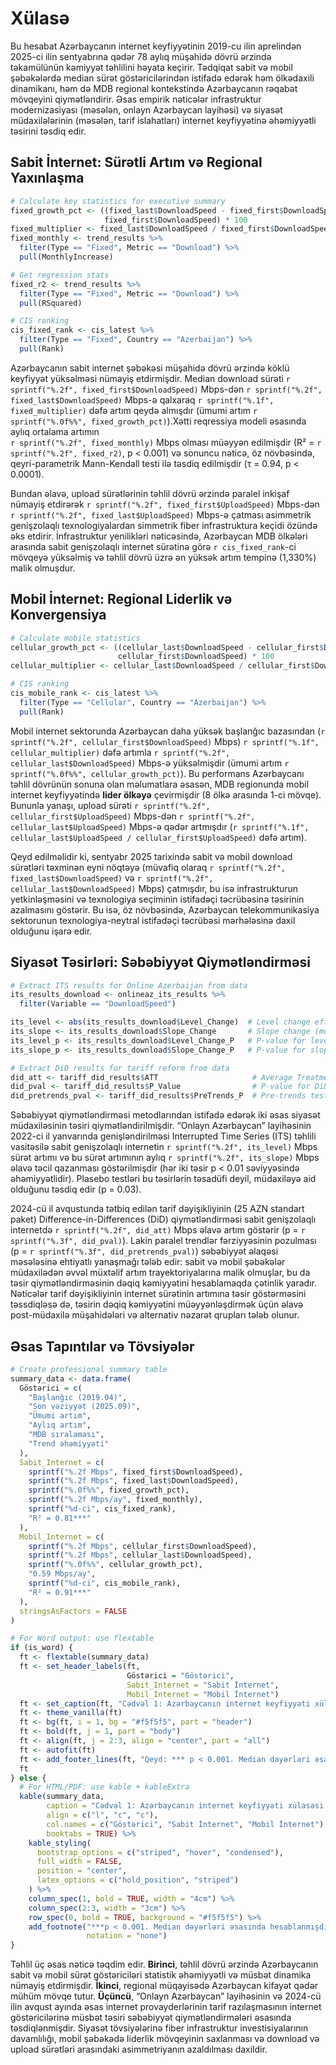 # Xülasə

Bu hesabat Azərbaycanın internet keyfiyyətinin 2019-cu ilin aprelindən 2025-ci ilin sentyabrına qədər 78 aylıq müşahidə dövrü ərzində təkamülünün 
kəmiyyət təhlilini həyata keçirir. Tədqiqat sabit və mobil şəbəkələrdə median sürət göstəricilərindən istifadə edərək həm ölkədaxili dinamikanı, 
həm də MDB regional kontekstində Azərbaycanın rəqabət mövqeyini qiymətləndirir. Əsas empirik nəticələr infrastruktur modernizasiyası (məsələn, onlayn Azərbaycan layihəsi) və 
siyasət müdaxilələrinin (məsələn, tarif islahatları) internet keyfiyyətinə əhəmiyyətli təsirini təsdiq edir.

## Sabit İnternet: Sürətli Artım və Regional Yaxınlaşma

```r
# Calculate key statistics for executive summary
fixed_growth_pct <- ((fixed_last$DownloadSpeed - fixed_first$DownloadSpeed) / 
                     fixed_first$DownloadSpeed) * 100
fixed_multiplier <- fixed_last$DownloadSpeed / fixed_first$DownloadSpeed
fixed_monthly <- trend_results %>% 
  filter(Type == "Fixed", Metric == "Download") %>% 
  pull(MonthlyIncrease)

# Get regression stats
fixed_r2 <- trend_results %>% 
  filter(Type == "Fixed", Metric == "Download") %>% 
  pull(RSquared)

# CIS ranking
cis_fixed_rank <- cis_latest %>% 
  filter(Type == "Fixed", Country == "Azerbaijan") %>% 
  pull(Rank)
```

Azərbaycanın sabit internet şəbəkəsi müşahidə dövrü ərzində köklü keyfiyyət yüksəlməsi nümayiş etdirmişdir. Median download sürəti 
`r sprintf("%.2f", fixed_first$DownloadSpeed)` Mbps-dən `r sprintf("%.2f", fixed_last$DownloadSpeed)` Mbps-ə qalxaraq `r sprintf("%.1f", fixed_multiplier)` 
dəfə artım qeydə almışdır (ümumi artım `r sprintf("%.0f%%", fixed_growth_pct)`).Xətti reqressiya modeli əsasında aylıq ortalama artımın  
`r sprintf("%.2f", fixed_monthly)` Mbps olması müəyyən edilmişdir (R² = `r sprintf("%.2f", fixed_r2)`, p < 0.001) və sonuncu nəticə, öz növbəsində,
qeyri-parametrik Mann-Kendall testi ilə təsdiq edilmişdir (τ = 0.94, p < 0.0001). 

Bundan əlavə, upload sürətlərinin təhlil dövrü ərzində paralel inkişaf nümayiş etdirərək `r sprintf("%.2f", fixed_first$UploadSpeed)` Mbps-dən 
`r sprintf("%.2f", fixed_last$UploadSpeed)` Mbps-ə çatması asimmetrik genişzolaqlı texnologiyalardan simmetrik fiber infrastruktura keçidi özündə əks etdirir. 
İnfrastruktur yenilikləri nəticəsində, Azərbaycan MDB ölkələri arasında sabit genişzolaqlı internet sürətinə görə `r cis_fixed_rank`-ci mövqeyə yüksəlmiş və təhlil 
dövrü üzrə ən yüksək artım tempinə (1,330%) malik olmuşdur.

## Mobil İnternet: Regional Liderlik və Konvergensiya

```r
# Calculate mobile statistics
cellular_growth_pct <- ((cellular_last$DownloadSpeed - cellular_first$DownloadSpeed) / 
                        cellular_first$DownloadSpeed) * 100
cellular_multiplier <- cellular_last$DownloadSpeed / cellular_first$DownloadSpeed

# CIS ranking
cis_mobile_rank <- cis_latest %>% 
  filter(Type == "Cellular", Country == "Azerbaijan") %>% 
  pull(Rank)
```

Mobil internet sektorunda Azərbaycan daha yüksək başlanğıc bazasından (`r sprintf("%.2f", cellular_first$DownloadSpeed)` Mbps) `r sprintf("%.1f", cellular_multiplier)` 
dəfə artımla `r sprintf("%.2f", cellular_last$DownloadSpeed)` Mbps-ə yüksəlmişdir (ümumi artım `r sprintf("%.0f%%", cellular_growth_pct)`). 
Bu performans Azərbaycanı təhlil dövrünün sonuna olan məlumatlara əsasən, MDB regionunda mobil internet keyfiyyətində **lider ölkəyə** çevirmişdir (8 ölkə arasında 1-ci mövqe).
Bununla yanaşı, upload sürəti `r sprintf("%.2f", cellular_first$UploadSpeed)` Mbps-dən `r sprintf("%.2f", cellular_last$UploadSpeed)` Mbps-ə qədər 
artmışdır (`r sprintf("%.1f", cellular_last$UploadSpeed / cellular_first$UploadSpeed)` dəfə artım).

Qeyd edilməlidir ki, sentyabr 2025 tarixində sabit və mobil download sürətləri təxminən eyni nöqtəyə (müvafiq olaraq `r sprintf("%.2f", fixed_last$DownloadSpeed)` 
və `r sprintf("%.2f", cellular_last$DownloadSpeed)` Mbps) çatmışdır, bu isə infrastrukturun yetkinləşməsini və texnologiya seçiminin istifadəçi təcrübəsinə təsirinin 
azalmasını göstərir. Bu isə, öz növbəsində, Azərbaycan telekommunikasiya sektorunun texnologiya-neytral istifadəçi təcrübəsi mərhələsinə daxil olduğunu işarə edir.

## Siyasət Təsirləri: Səbəbiyyət Qiymətləndirməsi

```r
# Extract ITS results for Online Azerbaijan from data
its_results_download <- onlineaz_its_results %>% 
  filter(Variable == "DownloadSpeed")

its_level <- abs(its_results_download$Level_Change)  # Level change effect
its_slope <- its_results_download$Slope_Change       # Slope change (monthly acceleration)
its_level_p <- its_results_download$Level_Change_P   # P-value for level change
its_slope_p <- its_results_download$Slope_Change_P   # P-value for slope change

# Extract DiD results for tariff reform from data
did_att <- tariff_did_results$ATT                     # Average Treatment effect on Treated
did_pval <- tariff_did_results$P_Value                # P-value for DiD estimate
did_pretrends_pval <- tariff_did_results$PreTrends_P  # Pre-trends test p-value
```

Səbəbiyyət qiymətləndirməsi metodlarından istifadə edərək iki əsas siyasət müdaxiləsinin təsiri qiymətləndirilmişdir. "Onlayn Azərbaycan" layihəsinin 
2022-ci il yanvarında genişləndirilməsi Interrupted Time Series (ITS) təhlili vasitəsilə sabit genişzolaqlı internetin `r sprintf("%.2f", its_level)` Mbps 
sürət artımı və bu sürət artımının aylıq `r sprintf("%.2f", its_slope)` Mbps əlavə təcil qazanması göstərilmişdir
(hər iki təsir p < 0.01 səviyyəsində əhəmiyyətlidir). Plasebo testləri bu təsirlərin təsadüfi deyil, müdaxiləyə aid olduğunu təsdiq edir (p = 0.03).

2024-cü il avqustunda tətbiq edilən tarif dəyişikliyinin (25 AZN standart paket) Difference-in-Differences (DiD) qiymətləndirməsi sabit genişzolaqlı internetdə 
`r sprintf("%.2f", did_att)` Mbps əlavə artım göstərir (p = `r sprintf("%.3f", did_pval)`). Lakin paralel trendlər fərziyyəsinin pozulması (p = `r sprintf("%.3f", did_pretrends_pval)`) 
səbəbiyyət əlaqəsi məsələsinə ehtiyatlı yanaşmağı tələb edir: sabit və mobil şəbəkələr müdaxilədən əvvəl müxtəlif artım trayektoriyalarına malik olmuşlar, 
bu da təsir qiymətləndirməsinin dəqiq kəmiyyətini hesablamaqda çətinlik yaradır. Nəticələr tarif dəyişikliyinin internet sürətinin artımına
təsir göstərməsini təssdiqləsə də, təsirin dəqiq kəmiyyətini müəyyənləşdirmək 
üçün əlavə post-müdaxilə müşahidələri və alternativ nəzarət qrupları tələb olunur.

## Əsas Tapıntılar və Tövsiyələr

```r
# Create professional summary table
summary_data <- data.frame(
  Göstərici = c(
    "Başlanğıc (2019.04)",
    "Son vəziyyət (2025.09)", 
    "Ümumi artım",
    "Aylıq artım",
    "MDB sıralaması",
    "Trend əhəmiyyəti"
  ),
  Sabit_Internet = c(
    sprintf("%.2f Mbps", fixed_first$DownloadSpeed),
    sprintf("%.2f Mbps", fixed_last$DownloadSpeed),
    sprintf("%.0f%%", fixed_growth_pct),
    sprintf("%.2f Mbps/ay", fixed_monthly),
    sprintf("%d-ci", cis_fixed_rank),
    "R² = 0.81***"
  ),
  Mobil_Internet = c(
    sprintf("%.2f Mbps", cellular_first$DownloadSpeed),
    sprintf("%.2f Mbps", cellular_last$DownloadSpeed),
    sprintf("%.0f%%", cellular_growth_pct),
    "0.59 Mbps/ay",
    sprintf("%d-ci", cis_mobile_rank),
    "R² = 0.91***"
  ),
  stringsAsFactors = FALSE
)

# For Word output: use flextable
if (is_word) {
  ft <- flextable(summary_data)
  ft <- set_header_labels(ft, 
                          Göstərici = "Göstərici",
                          Sabit_Internet = "Sabit İnternet",
                          Mobil_Internet = "Mobil İnternet")
  ft <- set_caption(ft, "Cədvəl 1: Azərbaycanın internet keyfiyyəti xülasəsi (2019-2025)")
  ft <- theme_vanilla(ft)
  ft <- bg(ft, i = 1, bg = "#f5f5f5", part = "header")
  ft <- bold(ft, j = 1, part = "body")
  ft <- align(ft, j = 2:3, align = "center", part = "all")
  ft <- autofit(ft)
  ft <- add_footer_lines(ft, "Qeyd: *** p < 0.001. Median dəyərləri əsasında hesablanmışdır.")
  ft
} else {
  # For HTML/PDF: use kable + kableExtra
  kable(summary_data,
        caption = "Cədvəl 1: Azərbaycanın internet keyfiyyəti xülasəsi (2019-2025)",
        align = c("l", "c", "c"),
        col.names = c("Göstərici", "Sabit İnternet", "Mobil İnternet"),
        booktabs = TRUE) %>%
    kable_styling(
      bootstrap_options = c("striped", "hover", "condensed"),
      full_width = FALSE,
      position = "center",
      latex_options = c("hold_position", "striped")
    ) %>%
    column_spec(1, bold = TRUE, width = "4cm") %>%
    column_spec(2:3, width = "3cm") %>%
    row_spec(0, bold = TRUE, background = "#f5f5f5") %>%
    add_footnote("***p < 0.001. Median dəyərləri əsasında hesablanmışdır.", 
                 notation = "none")
}
```

Təhlil üç əsas nəticə təqdim edir. **Birinci**, təhlil dövrü ərzində Azərbaycanın 
sabit və mobil sürət göstəriciləri statistik əhəmiyyətli və müsbət dinamika nümayiş etdirmişdir. 
**İkinci**, regional müqayisədə Azərbaycan kifayət qədər mühüm mövqe tutur. 
**Üçüncü**, "Onlayn Azərbaycan" layihəsinin və 2024-cü ilin avqust ayında əsas
internet provayderlərinin tarif razılaşmasının internet göstəricilərinə müsbət təsiri səbəbiyyət qiymətləndirmələri 
əsasında təsdiqlənmişdir. 
Siyasət tövsiyələrinə fiber infrastruktur investisiyalarının davamlılığı, 
mobil şəbəkədə liderlik mövqeyinin saxlanması və download və upload sürətləri arasındaki asimmetriyanın 
azaldılması daxildir.
